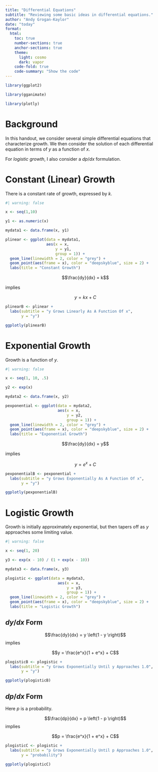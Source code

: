 ```yaml
---
title: "Differential Equations"
subtitle: "Reviewing some basic ideas in differential equations."
author: "Andy Grogan-Kaylor"
date: "today"
format: 
  html:
    toc: true
    number-sections: true
    anchor-sections: true
    theme:
      light: cosmo
      dark: vapor
    code-fold: true
    code-summary: "Show the code"
---
```


```r

library(ggplot2)

library(gganimate)

library(plotly)

```

# Background

In this handout, we consider several simple differential equations that characterize growth. We then consider the solution of each differential equation in terms of $y$ as a function of $x$.

For *logistic growth*, I also consider a $dp/dx$ formulation.

# Constant (Linear) Growth

There is a constant rate of growth, expressed by $k$.

```r
#| warning: false

x <- seq(1,10)

y1 <- as.numeric(x)

mydata1 <- data.frame(x, y1)

plinear <- ggplot(data = mydata1,
                  aes(x = x,
                      y = y1,
                      group = 1)) +
  geom_line(linewidth = 2, color = "grey") +
  geom_point(aes(frame = x), color = "deepskyblue", size = 2) +
  labs(title = "Constant Growth") 

```


$$\frac{dy}{dx} = k$$ 

implies 

$$y = kx + C$$

```r

plinearB <- plinear + 
  labs(subtitle = "y Grows Linearly As A Function Of x",
       y = "y")

ggplotly(plinearB)

```

# Exponential Growth

Growth is a function of $y$.

```r
#| warning: false

x <- seq(1, 10, .5)

y2 <- exp(x)

mydata2 <- data.frame(x, y2)

pexponential <- ggplot(data = mydata2,
                       aes(x = x,
                           y = y2,
                           group = 1)) +
  geom_line(linewidth = 2, color = "grey") +
  geom_point(aes(frame = x), color = "deepskyblue", size = 2) +
  labs(title = "Exponential Growth") 

```

$$\frac{dy}{dx} = y$$

implies

$$y = e^x + C$$

```r

pexponentialB <- pexponential + 
  labs(subtitle = "y Grows Exponentially As A Function Of x",
       y = "y")

ggplotly(pexponentialB)

```

# Logistic Growth

Growth is initially approximately exponential, but then tapers off as $y$ approaches some limiting value.

```r
#| warning: false

x <- seq(1, 20)

y3 <- exp(x - 10) / (1 + exp(x - 10))

mydata3 <- data.frame(x, y3)

plogistic <- ggplot(data = mydata3,
                       aes(x = x,
                           y = y3,
                           group = 1)) +
  geom_line(linewidth = 2, color = "grey") +
  geom_point(aes(frame = x), color = "deepskyblue", size = 2) +
  labs(title = "Logistic Growth") 

```


::: {.panel-tabset}

## $dy/dx$ Form 

$$\frac{dy}{dx} = y \left(1 - y \right)$$
implies

$$y = \frac{e^x}{1 + e^x} + C$$

```r

plogisticB <- plogistic + 
  labs(subtitle = "y Grows Exponentially Until y Approaches 1.0",
       y = "y")

ggplotly(plogisticB)

```

## $dp/dx$ Form {.panel-name}

Here $p$ is a probability.

$$\frac{dp}{dx} = p \left(1 - p \right)$$
implies

$$p = \frac{e^x}{1 + e^x} + C$$

```r

plogisticC <- plogistic + 
  labs(subtitle = "p Grows Exponentially Until p Approaches 1.0",
       y = "probability")

ggplotly(plogisticC)

```

:::





